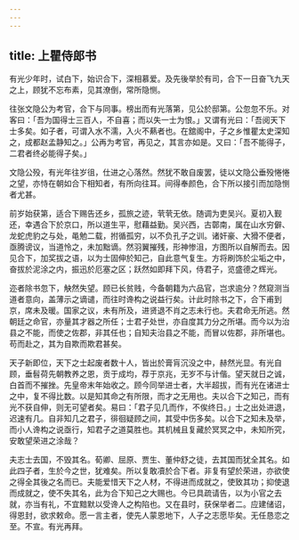 ```yaml
---
---
---
```

title: 上瞿侍郎书
---



有光少年时，试白下，始识合下，深相慕爱。及先後举於有司，合下一日奋飞九天之上，顾犹不忘布素，见其潦倒，常所隐恻。

往张文隐公为考官，合下与同事。榜出而有光落第，见公於邸第。公忽忽不乐。对客曰：「吾为国得士三百人，不自喜；而以失一士为恨。」又谓有光曰：「吾阅天下士多矣。如子者，可谓入水不濡，入火不爇者也。在舘阁中，子之乡惟瞿太史深知之，成都赵孟静知之。」公再为考官，再见之，其言亦如是。又曰：「吾不能得子，二君者终必能得子矣。」

文隐公殁，有光年往岁徂，仕进之心落然。然犹不敢自废罢，徒以文隐公垂殁惓惓之望，亦恃在朝如合下相知者，有所向往耳。间得奉颜色，合下所以接引而加隐恻者尤甚。

前岁始获第，适合下赐告还乡，孤旅之迹，茕茕无依。随调为吏吴兴。夏初入觐还，幸遇合下於京口，所以道生平，慰藉益勤。吴兴西，古鄣南，属在山水穷僻、龙蛇虎豹之与处，黾勉二载，拊循孤穷，以不负孔子之训。诸奸豪、大猾不便者，亟腾谤议，当道怜之，未加黜谪。然羽翼摧残，形神惨沮，方图所以自解而去。因见合下，加奖拔之语，以为士固伸於知己，自此意气复生。方将刷饰於尘垢之中，奋拔於泥涂之内，振迅於厄塞之区；跃然如即拜下风，侍君子，览盛德之辉光。

迩者除书忽下，觖然失望。顾已长贫贱，今备朝籍为六品官，岂求逾分？然窥测当道者意向，盖薄示之谪谴，而往时谗构之说益行矣。计此时除书之下，合下甫到京，席未及暖。国家之议，未有所及，进贤退不肖之志未行也。夫君命无所逃。然朝廷之命官，亦量其才器之所任；士君子处世，亦自度其力分之所堪。而今以为治县之不能，而使之佐郡，非其任也；自知夫治县之不能，而冒以佐郡，非所堪也。苟而赴之，其为自欺而欺君甚矣。

天子新即位，天下之士起废者数十人，皆出於膏肓沉没之中，赫然光显。有光自顾，垂髫荷先朝教养之恩，贡于成均，荐于京兆，无岁不与计偕。望天就日之诚，白首而不摧挫。先皇帝末年始收之。顾今同举进士者，大半超拔，而有光在诸进士之中，复不得比数。以是知其命之有所限，而才之无用也。夫以合下之知己，而有光不获自伸，则无可望者矣。易曰：「君子见几而作，不俟终日。」士之出处进退，迟速有几。自非知几之君子，徘徊疑顾之间，其受中伤多矣。以合下之知未及举，而小人谗构之说亟行，知君子之道莫胜也。其机械且复藏於冥冥之中，未知所究，安敢望荣进之涂哉？

夫志士去国，不毁其名。荀卿、屈原、贾生、董仲舒之徒，去其国而犹全其名。如此四子者，生於今之世，犹难矣。所以复敢凟於合下者。非复有望於荣进，亦欲使之得全其後之名而已。夫能爱惜天下之人材，不得进而成就之，使致其功；抑使退而成就之，使不失其名，此为合下知己之大赐也。今已具疏请告，以为小官之去就，亦当有礼，不宜黯默以受谗人之构陷也。又在县时，获保举者二。应建储诏，得恩封，欲求敕命。愿一言主者，使先人蒙恩地下，人子之志愿毕矣。无任恳恋之至。不宣。有光再拜。